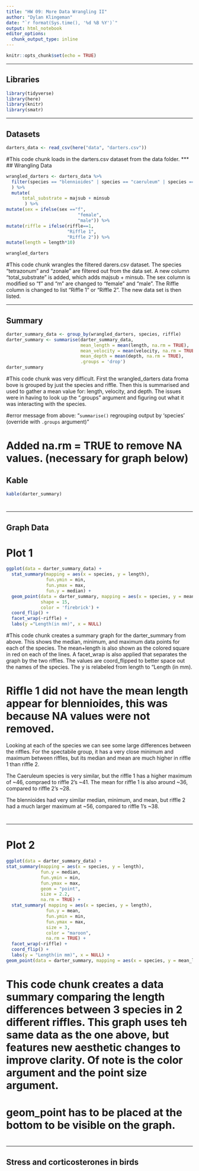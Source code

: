 ```yaml
---
title: "HW 09: More Data Wrangling II"
author: "Dylan Klingeman"
date: "`r format(Sys.time(), '%d %B %Y')`"
output: html_notebook
editor_options: 
  chunk_output_type: inline
---
```


```r
knitr::opts_chunk$set(echo = TRUE)
```
***
## Libraries
```r
library(tidyverse)
library(here)
library(knitr)
library(smatr)
```
***

## Datasets
```r
darters_data <- read_csv(here("data", "darters.csv"))
```

#This code chunk loads in the darters.csv dataset from the data folder. 
***
## Wrangling Data
```r
wrangled_darters <- darters_data %>% 
  filter(species == "blennioides" | species == "caeruleum" | species =="spectabile"
  ) %>% 
  mutate(
      total_substrate = majsub + minsub
       ) %>% 
mutate(sex = ifelse(sex =="f", 
                           "female", 
                           "male")) %>% 
mutate(riffle = ifelse(riffle==1, 
                       "Riffle 1", 
                       "Riffle 2")) %>% 
mutate(length = length*10)

wrangled_darters
```

#This code chunk wrangles the filtered darers.csv dataset. The species "tetrazonum" and "zonale" are filtered out from the data set. A new column "total_substrate" is added, which adds majsub + minsub. The sex column is modified so "f" and "m" are changed to "female" and "male". The Riffle column is changed to list "Riffle 1" or "Riffle 2". The new data set is then listed. 

***

## Summary

```r
darter_summary_data <- group_by(wrangled_darters, species, riffle)
darter_summary <- summarise(darter_summary_data, 
                            mean_length = mean(length, na.rm = TRUE),
                            mean_velocity = mean(velocity, na.rm = TRUE),
                            mean_depth = mean(depth, na.rm = TRUE), 
                            .groups = 'drop')
darter_summary
```

#This code chunk was very difficult. First the wrangled_darters data froma bove is grouped by just the species and riffle. Then this is summarised and used to gather a mean value for: length, velocity, and depth. The issues were in having to look up the ".groups" argument and figuring out what it was interacting with the species. 

#error message from above: "`summarise()` regrouping output by 'species' (override with `.groups` argument)"

# Added na.rm = TRUE to remove NA values. (necessary for graph below)

## Kable

```r
kable(darter_summary)
```
#
***
## Graph Data
# Plot 1

```r
ggplot(data = darter_summary_data) + 
  stat_summary(mapping = aes(x = species, y = length), 
               fun.ymin = min,
               fun.ymax = max, 
               fun.y = median) +
  geom_point(data = darter_summary, mapping = aes(x = species, y = mean_length),
             shape = 15,
             color = 'firebrick') + 
  coord_flip() + 
  facet_wrap(~riffle) + 
  labs(y ="Length(in mm)", x = NULL)
```

#This code chunk creates a summary graph for the darter_summary from above. This shows the median, minimum, and maximum data points for each of the species. The mean+length is also shown as the colored square in red on each of the lines. A facet_wrap is also applied that separates the graph by the two riffles. The values are coord_flipped to better space out the names of the species. The y is relabeled from length to "Length (in mm).

# Riffle 1 did not have the mean length appear for blennioides, this was because NA values were not removed. 


Looking at each of the species we can see some large differences between the riffles. For the spectabile group, it has a very close minimum and maximum between riffles, but its median and mean are much higher in riffle 1 than riffle 2. 

The Caeruleum species is very similar, but the riffle 1 has a higher maximum of ~46, compraed to riffle 2's ~41. The mean for riffle 1 is also around ~36, compared to riffle 2's ~28. 

The blennioides had very similar median, minimum, and mean, but riffle 2 had a much larger maximum at ~56, compared to riffle 1's ~38. 

# 
***

# Plot 2

```r
ggplot(data = darter_summary_data) +
stat_summary(mapping = aes(x = species, y = length), 
             fun.y = median,
             fun.ymin = min, 
             fun.ymax = max, 
             geom = "point",
             size = 2.2, 
             na.rm = TRUE) + 
  stat_summary( mapping = aes(x = species, y = length),
               fun.y = mean, 
               fun.ymin = min, 
               fun.ymax = max, 
               size = 3, 
               color = "maroon", 
               na.rm = TRUE) + 
  facet_wrap(~riffle) + 
  coord_flip() + 
  labs(y = "Length(in mm)", x = NULL) +
geom_point(data = darter_summary, mapping = aes(x = species, y = mean_length), color = "grey60") 
```

# This code chunk creates a data summary comparing the length differences between 3 species in 2 different riffles. This graph uses teh same data as the one above, but features new aesthetic changes to improve clarity. Of note is the color argument and the point size argument. 

# geom_point has to be placed at the bottom to be visible on the graph. 

#

***
## Stress and corticosterones in birds

